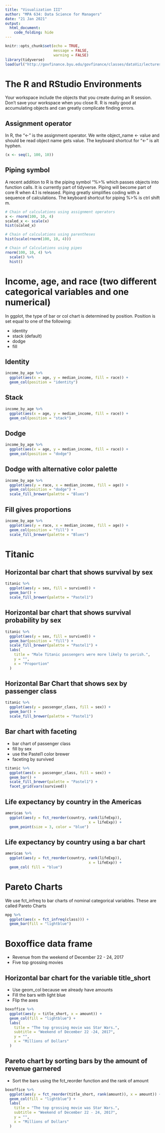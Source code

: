```yaml
---
title: "Visualization III"
author: "MPA 634: Data Science for Managers"
date: "21 Jan 2021"
output:
  html_document:
    code_folding: hide
---
```


```r
knitr::opts_chunk$set(echo = TRUE,
                      message = FALSE,
                      warning = FALSE)
library(tidyverse)
load(url("http://govfinance.byu.edu/govfinance/classes/dataViz/lectures/illustrations/amounts/amounts.RData"))
```

# The R and RStudio Environments

Your workspace include the objects that you create during an R session. Don't save your workspace when you close R. R is really good at accumulating objects and can greatly complicate finding errors.

## Assignment operator

In R, the "\<-" is the assignment operator. We write object_name \<- value and should be read object name gets value. The keyboard shortcut for "\<-" is alt hyphen.

```r
(x <- seq(1, 100, 10))
```

## Piping symbol

A recent addition to R is the piping symbol "%\>% which passes objects into function calls. It is currently part of tidyverse. Piping will become part of core R when 4.1 is released. Piping greatly simplifies coding with a sequence of calculations. The keyboard shortcut for piping %\>% is ctrl shift m.

```r
# Chain of calculations using assignment operators
x <- rnorm(100, 10, 4)
scaled_x <- scale(x)
hist(scaled_x)

# Chain of calculations using parentheses
hist(scale(rnorm(100, 10, 4)))

# Chain of Calculations using pipes
rnorm(100, 10, 4) %>%
  scale() %>% 
  hist()

```

# Income, age, and race (two different categorical variables and one numerical)

In ggplot, the type of bar or col chart is determined by position. Position is set equal to one of the following:

-   identity
-   stack (default)
-   dodge
-   fill

## Identity

```r
income_by_age %>% 
  ggplot(aes(x = age, y = median_income, fill = race)) +
  geom_col(position = "identity")
```

## Stack

```r
income_by_age %>% 
  ggplot(aes(x = age, y = median_income, fill = race)) +
  geom_col(position = "stack")
```

## Dodge

```r
income_by_age %>% 
  ggplot(aes(x = age, y = median_income, fill = race)) +
  geom_col(position = "dodge")
```

## Dodge with alternative color palette

```r
income_by_age %>% 
  ggplot(aes(y = race, x = median_income, fill = age)) +
  geom_col(position = "dodge") +
  scale_fill_brewer(palette = "Blues")
```

## Fill gives proportions

```r
income_by_age %>% 
  ggplot(aes(y = race, x = median_income, fill = age)) +
  geom_col(position = "fill") +
  scale_fill_brewer(palette = "Blues")
```

# Titanic

## Horizontal bar chart that shows survival by sex

```r
titanic %>% 
  ggplot(aes(y = sex, fill = survived)) +
  geom_bar() +
  scale_fill_brewer(palette = "Pastel1")
```

## Horizontal bar chart that shows survival probability by sex

```r
titanic %>%
  ggplot(aes(y = sex, fill = survived)) +
  geom_bar(position = "fill") +
  scale_fill_brewer(palette = "Pastel1") +
  labs(
    title = "Male Titanic passengers were more likely to perish.",
    y = "",
    x = "Proportion"
  )
```

## Horizontal Bar Chart that shows sex by passenger class

```r
titanic %>%
  ggplot(aes(y = passenger_class, fill = sex)) +
  geom_bar() +
  scale_fill_brewer(palette = "Pastel1")
```

## Bar chart with faceting

-   bar chart of passenger class
-   fill by sex
-   use the Pastel1 color brewer
-   faceting by survived

```r
titanic %>%
  ggplot(aes(x = passenger_class, fill = sex)) +
  geom_bar() +
  scale_fill_brewer(palette = "Pastel1") +
  facet_grid(vars(survived))
```

## Life expectancy by country in the Americas

```r
americas %>% 
  ggplot(aes(y = fct_reorder(country, rank(lifeExp)),
                                      x = lifeExp)) +
  geom_point(size = 3, color = "blue")
```

## Life expectancy by country using a bar chart

```r
americas %>% 
  ggplot(aes(y = fct_reorder(country, rank(lifeExp)),
                                      x = lifeExp)) +
  geom_col( fill = "blue")
```

# Pareto Charts

We use fct_infreq to bar charts of nominal categorical variables. These are called Pareto Charts

```r
mpg %>%
  ggplot(aes(x = fct_infreq(class))) +
  geom_bar(fill = "lightblue")
```

# Boxoffice data frame

-   Revenue from the weekend of December 22 - 24, 2017
-   Five top grossing movies

## Horizontal bar chart for the variable title_short

-   Use geom_col because we already have amounts
-   Fill the bars with light blue
-   Flip the axes

```r
boxoffice %>% 
  ggplot(aes(y = title_short, x = amount)) +
  geom_col(fill = "lightblue") +
  labs(
    title = "The top grossing movie was Star Wars.",
    subtitle = "Weekend of December 22 -24, 2017",
    y = "",
    x = "Millions of Dollars"
  )
```

## Pareto chart by sorting bars by the amount of revenue garnered

-   Sort the bars using the fct_reorder function and the rank of amount

```r
boxoffice %>% 
  ggplot(aes(y = fct_reorder(title_short, rank(amount)), x = amount)) +
  geom_col(fill = "lightblue") +
  labs(
    title = "The top grossing movie was Star Wars.",
    subtitle = "Weekend of December 22 - 24, 2017",
    y = "",
    x = "Millions of Dollars"
  )
```
